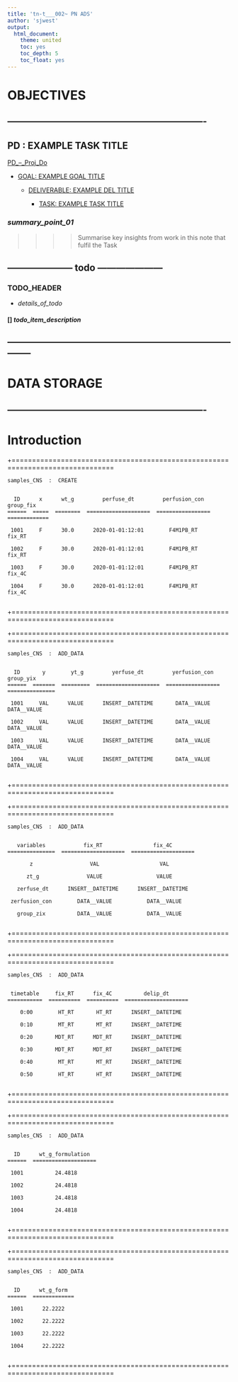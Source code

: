 ```yaml
---
title: 'tn-t___002~ PN ADS'
author: 'sjwest'
output:
  html_document:
    theme: united
    toc: yes
    toc_depth: 5
    toc_float: yes
---
```




# OBJECTIVES



----------------------------------------------------------------
----------------------------------------------------------------



## PD : EXAMPLE TASK TITLE


[PD_--_Proj_Do](../../PD_--_Proj_Do.Rmd)


* [GOAL: EXAMPLE GOAL TITLE](../../PD_--_Proj_Do.Rmd#goal-example-goal-title)

    + [DELIVERABLE: EXAMPLE DEL TITLE](../../PD_--_Proj_Do.Rmd#deliverable-example-del-title)

        - [TASK: EXAMPLE TASK TITLE](../../PD_--_Proj_Do.Rmd#task-example-task-title)



### _summary_point_01_

>>>>
>>>> Summarise key insights from work in this note that fulfil the Task
>>>>



--------------------- todo ---------------------
------------------------------------------------


### TODO_HEADER


* _details_of_todo_



#### [] _todo_item_description_



--------------------------------------------------------------------------------
--------------------------------------------------------------------------------



# DATA STORAGE


----------------------------------------------------------------
----------------------------------------------------------------



# Introduction



+===============================================================================


    samples_CNS  :  CREATE


      ID      x      wt_g         perfuse_dt         perfusion_con      group_fix    
    ======  =====  ========  ====================  =================  =============  

     1001     F      30.0      2020-01-01:12:01        F4M1PB_RT          fix_RT     
                                                                                     
     1002     F      30.0      2020-01-01:12:01        F4M1PB_RT          fix_RT     
                                                                                     
     1003     F      30.0      2020-01-01:12:01        F4M1PB_RT          fix_4C     
                                                                                     
     1004     F      30.0      2020-01-01:12:01        F4M1PB_RT          fix_4C     
                                                                                     

+===============================================================================




+===============================================================================


    samples_CNS  :  ADD_DATA


      ID       y        yt_g         yerfuse_dt         yerfusion_con       group_yix     
    ======  =======  =========  ====================  =================  ===============  

     1001     VAL      VALUE      INSERT__DATETIME       DATA__VALUE       DATA__VALUE    
                                                                                          
     1002     VAL      VALUE      INSERT__DATETIME       DATA__VALUE       DATA__VALUE    
                                                                                          
     1003     VAL      VALUE      INSERT__DATETIME       DATA__VALUE       DATA__VALUE    
                                                                                          
     1004     VAL      VALUE      INSERT__DATETIME       DATA__VALUE       DATA__VALUE    
                                                                                          

+===============================================================================



+===============================================================================


    samples_CNS  :  ADD_DATA


       variables            fix_RT                fix_4C         
    ===============  ====================  ====================  

           z                  VAL                   VAL          
                                                                 
          zt_g               VALUE                 VALUE         
                                                                 
       zerfuse_dt      INSERT__DATETIME      INSERT__DATETIME    
                                                                 
     zerfusion_con        DATA__VALUE           DATA__VALUE      
                                                                 
       group_zix          DATA__VALUE           DATA__VALUE      
                                                                 

+===============================================================================


+===============================================================================


    samples_CNS  :  ADD_DATA


     timetable     fix_RT      fix_4C          delip_dt        
    ===========  ==========  ==========  ====================  

        0:00        HT_RT       HT_RT      INSERT__DATETIME    
                                                               
        0:10        MT_RT       MT_RT      INSERT__DATETIME    
                                                               
        0:20       MDT_RT      MDT_RT      INSERT__DATETIME    
                                                               
        0:30       MDT_RT      MDT_RT      INSERT__DATETIME    
                                                               
        0:40        MT_RT       MT_RT      INSERT__DATETIME    
                                                               
        0:50        HT_RT       HT_RT      INSERT__DATETIME    
                                                               

+===============================================================================




+===============================================================================


    samples_CNS  :  ADD_DATA


      ID      wt_g_formulation    
    ======  ====================  

     1001          24.4818        
                                  
     1002          24.4818        
                                  
     1003          24.4818        
                                  
     1004          24.4818        
                                  

+===============================================================================


+===============================================================================


    samples_CNS  :  ADD_DATA


      ID      wt_g_form    
    ======  =============  

     1001      22.2222     
                           
     1002      22.2222     
                           
     1003      22.2222     
                           
     1004      22.2222     
                           

+===============================================================================



















